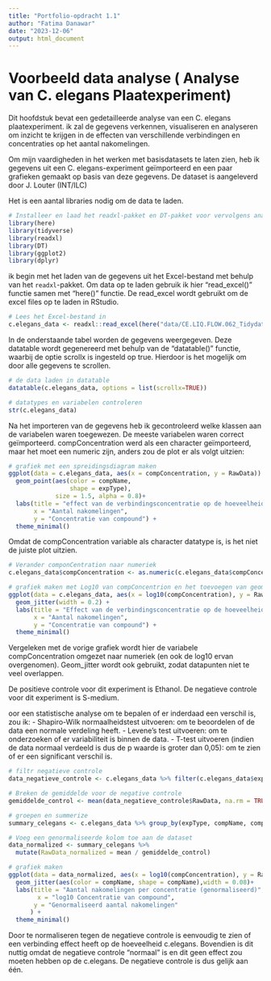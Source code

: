 ```yaml
---
title: "Portfolio-opdracht 1.1"
author: "Fatima Danawar"
date: "2023-12-06"
output: html_document
---
```


# Voorbeeld data analyse ( Analyse van C. elegans Plaatexperiment)
Dit hoofdstuk bevat een gedetailleerde analyse van een C. elegans plaatexperiment. ik zal de gegevens verkennen, visualiseren en analyseren om inzicht te krijgen in de effecten van verschillende verbindingen en concentraties op het aantal nakomelingen.

Om mijn vaardigheden in het werken met basisdatasets te laten zien, heb ik gegevens uit een C. elegans-experiment geïmporteerd en een paar grafieken gemaakt op basis van deze gegevens.
De dataset is aangeleverd door J. Louter (INT/ILC)

Het is een aantal libraries nodig om de data te laden.
```r
# Installeer en laad het readxl-pakket en DT-pakket voor vervolgens analyse
library(here)
library(tidyverse)
library(readxl)
library(DT)
library(ggplot2)
library(dplyr)
```

ik begin met het laden van de gegevens uit het Excel-bestand met behulp van het `readxl`-pakket.
Om data op te laden gebruik ik hier "read_excel()" functie samen met "here()" functie. De read_excel wordt gebruikt om de excel files op te laden in RStudio. 


```r
# Lees het Excel-bestand in
c.elegans_data <- readxl::read_excel(here("data/CE.LIQ.FLOW.062_Tidydata.xlsx"))
```

In de onderstaande tabel worden de gegevens weergegeven. Deze datatable wordt gegenereerd met behulp van de "datatable()" functie, waarbij de optie scrollx is ingesteld op true. Hierdoor is het mogelijk om door alle gegevens te scrollen.

```r
# de data laden in datatable
datatable(c.elegans_data, options = list(scrollx=TRUE))
```

```r
# datatypes en variabelen controleren
str(c.elegans_data)
```

Na het importeren van de gegevens heb ik gecontroleerd welke klassen aan de variabelen waren toegewezen. De meeste variabelen waren correct geïmporteerd. compConcentration werd als een character geïmporteerd, maar het moet een numeric zijn, anders zou de plot er als volgt uitzien:

```r
# grafiek met een spreidingsdiagram maken
ggplot(data = c.elegans_data, aes(x = compConcentration, y = RawData)) +
  geom_point(aes(color = compName, 
                 shape = expType),
             size = 1.5, alpha = 0.8)+
  labs(title = "effect van de verbindingsconcentratie op de hoeveelheid levende C. elegans",
       x = "Aantal nakomelingen",
       y = "Concentratie van compound") +
  theme_minimal()
```

Omdat de compConcentration variable als character datatype is, is het niet de juiste plot uitzien.

```r
# Verander componCentration naar numeriek
c.elegans_data$compConcentration <- as.numeric(c.elegans_data$compConcentration)

# grafiek maken met Log10 van compConcentrion en het toevoegen van geom_jitter  om de plot leesbaarder te maken
ggplot(data = c.elegans_data, aes(x = log10(compConcentration), y = RawData, color = compName, shape = expType)) +
  geom_jitter(width = 0.2) +
  labs(title = "Effect van de verbindingsconcentratie op de hoeveelheid levende C. elegans",
       x = "Aantal nakomelingen",
       y = "Concentratie van compound") +
  theme_minimal()
```


Vergeleken met de vorige grafiek wordt hier de variabele compConcentration omgezet naar numeriek (en ook de log10 ervan overgenomen). Geom_jitter wordt ook gebruikt, zodat datapunten niet te veel overlappen.

De positieve controle voor dit experiment is Ethanol. De negatieve controle voor dit experiment is S-medium.

oor een statistische analyse om te bepalen of er inderdaad een verschil is, zou ik:
- Shapiro-Wilk normaalheidstest uitvoeren: om te beoordelen of de data een normale verdeling heeft.
- Levene's test uitvoeren: om te onderzoeken of er variabiliteit is binnen de data.
- T-test uitvoeren (indien de data normaal verdeeld is dus de p waarde is groter dan 0,05): om te zien of er een significant verschil is. 

```r
# filtr negatieve controle
data_negatieve_controle <- c.elegans_data %>% filter(c.elegans_data$expType == "controlNegative")

# Breken de gemiddelde voor de negative controle
gemiddelde_control <- mean(data_negatieve_controle$RawData, na.rm = TRUE)

# groepen en summerize
summary_celegans <- c.elegans_data %>% group_by(expType, compName, compConcentration) %>% summarize(mean = mean(RawData, na.rm = TRUE))

# Voeg een genormaliseerde kolom toe aan de dataset
data_normalized <- summary_celegans %>%
  mutate(RawData_normalized = mean / gemiddelde_control)

# grafiek maken
ggplot(data = data_normalized, aes(x = log10(compConcentration), y = RawData_normalized)) +
  geom_jitter(aes(color = compName, shape = compName),width = 0.08)+
  labs(title = "Aantal nakomelingen per concentratie (genormaliseerd)",
        x = "log10 Concentratie van compound",
       y = "Genormaliseerd aantal nakomelingen"
      ) +
  theme_minimal()

```

Door te normaliseren tegen de negatieve controle is eenvoudig te zien of een verbinding effect heeft op de hoeveelheid c.elegans. Bovendien is dit nuttig omdat de negatieve controle "normaal" is en dit geen effect zou moeten hebben op de c.elegans. De negatieve controle is dus gelijk aan één.




